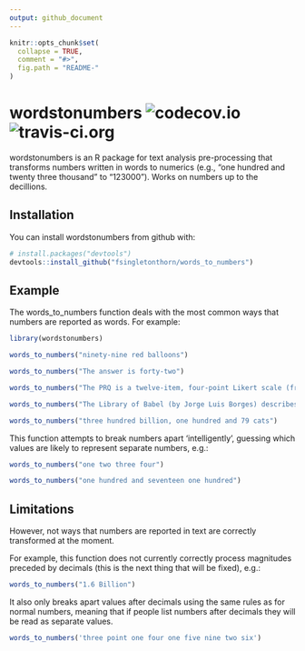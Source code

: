 ```yaml
---
output: github_document
---
```


<!-- README.md is generated from README.Rmd. Please edit that file -->

```r
knitr::opts_chunk$set(
  collapse = TRUE,
  comment = "#>",
  fig.path = "README-"
)
```

# wordstonumbers   ![codecov.io](https://codecov.io/gh/fsingletonthorn/words_to_numbers/branch/master/graph/badge.svg) ![travis-ci.org](https://travis-ci.org/fsingletonthorn/words_to_numbers.svg?branch=master)


wordstonumbers is an R package for text analysis pre-processing that transforms numbers written in words to numerics (e.g., “one hundred and twenty three thousand” to “123000”). Works on numbers up to the decillions.

## Installation

You can install wordstonumbers from github with:

```r
# install.packages("devtools")
devtools::install_github("fsingletonthorn/words_to_numbers")
```

## Example

The words_to_numbers function deals with the most common ways that numbers are reported as words. For example:

```r
library(wordstonumbers)

words_to_numbers("ninety-nine red balloons")
```

```r

words_to_numbers("The answer is forty-two")
```

```r

words_to_numbers("The PRQ is a twelve-item, four-point Likert scale (from one = Never to four = Very Often) with three sub-scores.")
```

```r
words_to_numbers("The Library of Babel (by Jorge Luis Borges) describes a library that contains all possible four-hundred and ten page books made with a character set of twenty five characters (twenty two letters, as well as spaces, periods, and commas), with eighty lines per book and forty characters per line.")
```

```r
words_to_numbers("three hundred billion, one hundred and 79 cats")
```

This function attempts to break numbers apart 'intelligently', guessing which values are likely to represent separate numbers, e.g.:

```r
words_to_numbers("one two three four")
```

```r
words_to_numbers("one hundred and seventeen one hundred")
```

## Limitations

However, not ways that numbers are reported in text are correctly transformed at the moment. 

For example,  this function does not currently correctly process magnitudes preceded by decimals (this is the next thing that will be fixed), e.g.:

```r
words_to_numbers("1.6 Billion")
```

It also only breaks apart values after decimals using the same rules as for normal numbers, meaning that if people list numbers after decimals they will be read as separate values.

```r
words_to_numbers('three point one four one five nine two six')
```

